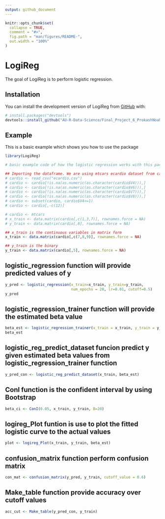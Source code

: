 ```yaml
---
output: github_document
---
```


<!-- README.md is generated from README.Rmd. Please edit that file -->

```r
knitr::opts_chunk$set(
  collapse = TRUE,
  comment = "#>",
  fig.path = "man/figures/README-",
  out.width = "100%"
)
```

# LogiReg

<!-- badges: start -->
<!-- badges: end -->

The goal of LogiReg is to perform logistic regression. 

## Installation

You can install the development version of LogiReg from [GitHub](https://github.com/) with:

``` r
# install.packages("devtools")
devtools::install_github("AU-R-Data-Science/Final_Project_6_ProkashNoahShangjia")
```

## Example

This is a basic example which shows you how to use the package 

```r
library(LogiReg)

# basic example code of how the logistic regression works with this package

## Importing the dataframe. We are using mtcars ecardio dataset from canvas for example. 
# cardio <- read_csv("ecardio.csv")
# cardio <- cardio[!is.na(as.numeric(as.character(cardio$V4))),]
# cardio <- cardio[!is.na(as.numeric(as.character(cardio$V6))),]
# cardio <- cardio[!is.na(as.numeric(as.character(cardio$V7))),]
# cardio <- cardio[!is.na(as.numeric(as.character(cardio$V8))),]
# cardio <- subset(cardio, cardio$V4<=1)
# cardio <- cardio[,-c(12)]

# cardio <- mtcars
# x_train <- data.matrix(cardio[,c(1,3,7)], rownames.force = NA)
# y_train <- data.matrix(cardio[,8], rownames.force = NA)

## x_train is the continuous variables in matrix form
x_train <- data.matrix(cardio[,c(7,8,9)], rownames.force = NA)

## y_train is the binary
y_train <- data.matrix(cardio[,5], rownames.force = NA)
```


## logistic_regression function will provide predicted values of y

```r
y_pred <- logistic_regression(x_train=x_train, y_train=y_train, 
                              num_epochs = 20, lr=0.01, cutoff=0.5)
y_pred
```

## logistic_regression_trainer function will provide the estimated beta value

```r
beta_est <- logistic_regression_trainer(x_train = x_train, y_train = y_train,num_epochs = 100, lr=0.1)
beta_est
```

## logistic_reg_predict_dataset funcion predict y given estimated beta values from logistic_regression_trainer function

```r
y_pred_con <- logistic_reg_predict_dataset(x_train, beta_est)
```


## ConI function is the confident interval by using Bootstrap

```r
beta_ci <- ConI(0.05, x_train, y_train, B=20)
```


## logireg_Plot funtion is use to plot the fitted logistic curve to the actual values

```r
plot <- logireg_Plot(x_train, y_train, beta_est)
```


## confusion_matrix function perform confusion matrix

```r
con_mat <- confusion_matrix(y_pred, y_train, cutoff_value = 0.6)
```


## Make_table function provide accuracy over cutoff values

```r
acc_cut <- Make_table(y_pred_con, y_train)
```


























